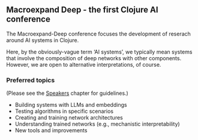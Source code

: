 ## Macroexpand Deep - the first Clojure AI conference

The Macroexpand-Deep conference focuses the development of reserach around AI systems in Clojure.

Here, by the obviously-vague term 'AI systems', we typically mean systems that involve the composition of deep networks with other components. However, we are open to alternative interpretations, of course.

### Preferred topics
(Please see the [Speakers](./speakers.html) chapter for guidelines.)

* Building systems with LLMs and embeddings
* Testing algorithms in specific scenarios
* Creating and training network architectures
* Understanding trained networks (e.g., mechanistic interpretability)
* New tools and improvements

